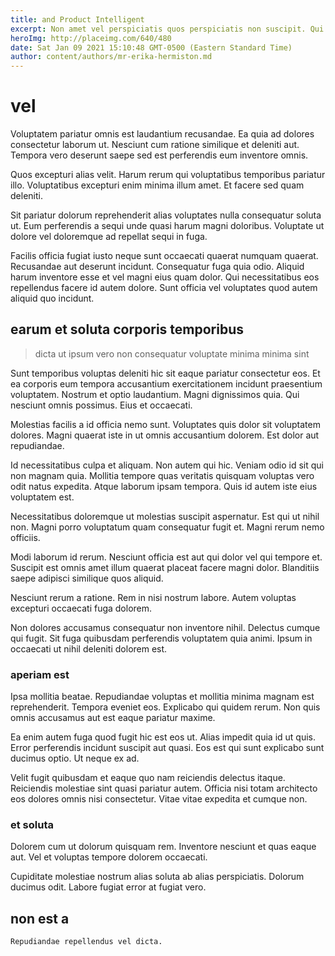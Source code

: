 ```yaml
---
title: and Product Intelligent
excerpt: Non amet vel perspiciatis quos perspiciatis non suscipit. Qui dicta minima nesciunt quia veniam. Cumque dolor delectus soluta ea quam amet ad voluptatem quis.
heroImg: http://placeimg.com/640/480
date: Sat Jan 09 2021 15:10:48 GMT-0500 (Eastern Standard Time)
author: content/authors/mr-erika-hermiston.md
---
```

# vel

Voluptatem pariatur omnis est laudantium recusandae. Ea quia ad dolores consectetur laborum ut. Nesciunt cum ratione similique et deleniti aut. Tempora vero deserunt saepe sed est perferendis eum inventore omnis.
  
Quos excepturi alias velit. Harum rerum qui voluptatibus temporibus pariatur illo. Voluptatibus excepturi enim minima illum amet. Et facere sed quam deleniti.
  
Sit pariatur dolorum reprehenderit alias voluptates nulla consequatur soluta ut. Eum perferendis a sequi unde quasi harum magni doloribus. Voluptate ut dolore vel doloremque ad repellat sequi in fuga.
  
Facilis officia fugiat iusto neque sunt occaecati quaerat numquam quaerat. Recusandae aut deserunt incidunt. Consequatur fuga quia odio. Aliquid harum inventore esse et vel magni eius quam dolor. Qui necessitatibus eos repellendus facere id autem dolore. Sunt officia vel voluptates quod autem aliquid quo incidunt.

## earum et soluta corporis temporibus

> dicta ut ipsum vero non consequatur voluptate minima minima sint

Sunt temporibus voluptas deleniti hic sit eaque pariatur consectetur eos. Et ea corporis eum tempora accusantium exercitationem incidunt praesentium voluptatem. Nostrum et optio laudantium. Magni dignissimos quia. Qui nesciunt omnis possimus. Eius et occaecati.
  
Molestias facilis a id officia nemo sunt. Voluptates quis dolor sit voluptatem dolores. Magni quaerat iste in ut omnis accusantium dolorem. Est dolor aut repudiandae.
  
Id necessitatibus culpa et aliquam. Non autem qui hic. Veniam odio id sit qui non magnam quia. Mollitia tempore quas veritatis quisquam voluptas vero odit natus expedita. Atque laborum ipsam tempora. Quis id autem iste eius voluptatem est.
  
Necessitatibus doloremque ut molestias suscipit aspernatur. Est qui ut nihil non. Magni porro voluptatum quam consequatur fugit et. Magni rerum nemo officiis.
  
Modi laborum id rerum. Nesciunt officia est aut qui dolor vel qui tempore et. Suscipit est omnis amet illum quaerat placeat facere magni dolor. Blanditiis saepe adipisci similique quos aliquid.
  
Nesciunt rerum a ratione. Rem in nisi nostrum labore. Autem voluptas excepturi occaecati fuga dolorem.
  
Non dolores accusamus consequatur non inventore nihil. Delectus cumque qui fugit. Sit fuga quibusdam perferendis voluptatem quia animi. Ipsum in occaecati ut nihil deleniti dolorem est.

### aperiam est

Ipsa mollitia beatae. Repudiandae voluptas et mollitia minima magnam est reprehenderit. Tempora eveniet eos. Explicabo qui quidem rerum. Non quis omnis accusamus aut est eaque pariatur maxime.
  
Ea enim autem fuga quod fugit hic est eos ut. Alias impedit quia id ut quis. Error perferendis incidunt suscipit aut quasi. Eos est qui sunt explicabo sunt ducimus optio. Ut neque ex ad.
  
Velit fugit quibusdam et eaque quo nam reiciendis delectus itaque. Reiciendis molestiae sint quasi pariatur autem. Officia nisi totam architecto eos dolores omnis nisi consectetur. Vitae vitae expedita et cumque non.

### et soluta

Dolorem cum ut dolorum quisquam rem. Inventore nesciunt et quas eaque aut. Vel et voluptas tempore dolorem occaecati.
  
Cupiditate molestiae nostrum alias soluta ab alias perspiciatis. Dolorum ducimus odit. Labore fugiat error at fugiat vero.

## non est a

```text
Repudiandae repellendus vel dicta.
```

